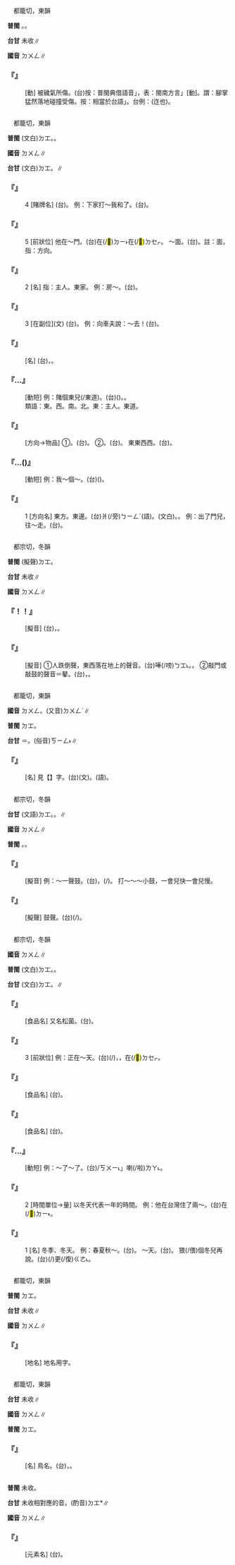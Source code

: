 
=={{ruby|<mark>&#xf9751;</mark>|ㄉㄨㄥ}}==

　都籠切，東韻

'''普閩''' {{ruby|(文)|ㄉㆲ}}。{{ruby|(語)|ㄉㄤ}}。

'''台甘''' 未收∥

'''國音''' <rt>ㄉㄨㄥ</rt>∥

    

==='''『{{ruby|<mark>&#xf9751;</mark>|ㄉㄨㄥ}}』'''===
: [動] 被穢氣所傷。(台)按：普閩典借語音{{ruby|「|ㄉㄤ}}」，表：閩南方言{{ruby|「|ㄉㄤ}}」[動]。謂：腳掌猛然落地碰撞受傷。按：相當於台語{{ruby|「|ㄐㄧㆤㆶ}}」。台例：{{ruby|骹|ㄎㄚ}}{{ruby|<mark>&#xffb7a;</mark>|ㄐㄧㆤㆶ}}(迮也){{ruby|著|ㄉㄧㄜㆷ ͘}}{{ruby|<mark>&#xffa45;</mark>|ㆠㆤ˫}}{{ruby|/|ㆠㄨㆤ˫}}{{ruby|行|ㄍㄧㆩˊ}}{{ruby|路|ㄌㆦ˫}}。
    

=={{ruby|東|ㄉㄨㄥ}}==

　都籠切，東韻

'''普閩''' (文白)<rt>ㄉㆲ</rt>。{{ruby|(語)|ㄉㄤ}}。

'''國音''' <rt>ㄉㄨㄥ</rt>∥

'''台甘''' (文白)<rt>ㄉㆲ</rt>。{{ruby|(語)|ㄉㄤ}}∥

    

==='''『{{ruby|東|ㄉㄨㄥ}}』'''===
:4  [賭牌名] (台){{ruby|麻|ㄇㄨㄚˊ}}{{ruby|/|ㆠㄚˊ}}{{ruby|雀|ㄑㄧㆦㆶ}}{{ruby|牌|ㄅㄞˊ}}{{ruby|丌|ㆤ}}{{ruby|牌|ㄅㄞˊ}}{{ruby|名|ㄇㄧㄚˊ}}{{ruby|丌|ㆤ}}{{ruby|一|ㄐㄧㆵ ͘}}{{ruby|種|ㄐㄧㆲˋ}}。 例：下家打～我和了。(台){{ruby|下|ㆤ˫}}{{ruby|一|ㄐㄧㆵ ͘}}{{ruby|腳|ㄎㄚ}}{{ruby|扑|ㄆㄚㆷ}}{{ruby|東|ㄉㄤ}}{{ruby|仔|ㄚ}}{{ruby|付|ㄏㆦ˫}}{{ruby|我|ㆣㄨㄚˋ}}{{ruby|到|ㄍㄠ˪}}。
    

==='''『{{ruby|東|ㄉㄨㄥ}}』'''===
:5  [前狀位] 他在～門。(台){{ruby|伊|ㄧ}}{{ruby|遰|ㄉㄨㄚ˪}}在(/<mark>&#xf9853;</mark>)<rt>ㄉㄧ˫</rt>在(/<mark>&#xf9549;</mark>)<rt>ㄉㆤㆷ</rt>{{ruby|東|ㄉㄤ}}{{ruby|門|ㄇㆭˊ}}。 ～面。(台){{ruby|東|ㄉㄤ}}{{ruby|爿|ㄅㄧㄥˊ}}。註：面，指：方向。
    

==='''『{{ruby|東|ㄉㄨㄥ}}』'''===
:2  [名] 指：主人。東家。 例：房～。(台){{ruby|厝|ㄘㄨ˪}}{{ruby|頭|ㄊㄠˊ}}{{ruby|家|ㄍㆤ}}。
    

==='''『{{ruby|東|ㄉㄨㄥ}}』'''===
:3  [在副位](文) (台){{ruby|向|ㄏㄧㆲ˪}}{{ruby|東|ㄉㄤ}}{{ruby|爿|ㄅㄧㄥˊ}}{{ruby|去|ㄎㄧ˪}}。 例：向車夫說：～去！(台){{ruby|斡|ㄨㄚㆵ}}{{ruby|東|ㄉㄤ}}{{ruby|爿|ㄅㄧㄥˊ}}。
    

==='''『{{ruby|東|ㄉㄨㄥ}}{{ruby|道|ㄉㄠˋ}}{{ruby|主|ㄓㄨˇ}}』'''===
: [名] (台){{ruby|請|ㄑㄧㆩˋ}}{{ruby|人|ㄌㄤˊ}}{{ruby|客|ㄎㆤㆷ}}{{ruby|時|ㄒㄧˊ}}，{{ruby|做|ㄗㄨㆤ˪}}{{ruby|/|ㄗㄜ˪}}{{ruby|主|ㄗㄨˋ}}{{ruby|人|ㄌㄤˊ}}{{ruby|丌|ㆤ}}{{ruby|人|ㄌㄤˊ}}。
    

==='''『{{ruby|賭|ㄉㄨˇ}}…{{ruby|東|ㄉㄨㄥ}}{{ruby|兒|ㄦ}}』'''===
: [動短] 例：賭個東兒(/東道)。(台)({{ruby|博|ㄅㄨㄚㆷ ͘}}{{ruby|局|ㄍㄧㄠˋ}}){{ruby|博|ㄅㄨㄚㆷ ͘}}{{ruby|食|ㄐㄧㄚㆷ ͘}}{{ruby|丌|ㆤ}}。{{ruby|輸|ㄙㄨ}}{{ruby|局|ㄍㄧㄠˋ}}{{ruby|丌|ㆤ}}{{ruby|人|ㄌㄤˊ}}{{ruby|出|ㄘㄨㆵ}}{{ruby|錢|ㄐㆪˊ}}{{ruby|請|ㄑㄧㆩˋ}}{{ruby|人|·ㄌㄤˊ}}。
:類語：東。西。南。北。東：主人。東道。
:
    

==='''『{{ruby|東|ㄉㄨㄥ}}{{ruby|西|ㄒㄧ}}』'''===
: [方向→物品] ①{{ruby|東|ㄉㄨㄥ}}{{ruby|西|ㄒㄧ}}。(台){{ruby|東|ㄉㄤ}}{{ruby|爿|ㄅㄧㄥˊ}}{{ruby|及|ㄍㄚㆷ}}{{ruby|西|ㄙㄞ}}{{ruby|爿|ㄅㄧㄥˊ}}。 ②{{ruby|東|ㄉㄨㄥ}}{{ruby|西|·ㄒㄧ}}。(台){{ruby|物|ㄇㆭㆷ ͘}}{{ruby|/|ㄇㄧㆷ ͘}}{{ruby|件|ㄍㄧㆩ˫}}。 東東西西。(台){{ruby|東|ㄉㄤ}}{{ruby|東|ㄉㄤ}}{{ruby|西|ㄙㄞ}}{{ruby|西|ㄙㄞ}}。
    

==='''『{{ruby|做|ㄗㄨㄛˋ}}…{{ruby|東|ㄉㄨㄥ}}({{ruby|兒|ㄦ}})』'''===
: [動短] 例：我～個～。(台){{ruby|我|ㆣㄨㄚˋ}}({{ruby|出|ㄘㄨㆵ}}{{ruby|錢|ㄐㆪˊ}}){{ruby|請|ㄑㄧㆩˋ}}{{ruby|您|ㄌㄧㄣˋ}}{{ruby|大|ㄉㄞ˫}}{{ruby|家|ㄍㆤ}}{{ruby|食|ㄐㄧㄚㆷ ͘}}{{ruby|飯|ㄅㆭ˫}}。
    

==='''『{{ruby|東|ㄉㄨㄥ}}』'''===
:1  [方向名] 東方。東邊。(台){{ruby|東|ㄉㄤ}}爿(/旁)<rt>ㄅㄧㄥˊ</rt>(語)。{{ruby|東|ㄉㆲ}}{{ruby|方|ㄏㆲ}}(文白)。{{ruby|東|ㄉㄤ}}{{ruby|勢|ㄙㆤ˪}}{{ruby|/|ㄒㄧ˪}}。 例：出了門兒，往～走。(台){{ruby|出|ㄘㄨㆵ}}{{ruby|門|ㄇㆭˊ}}{{ruby|了|ㄌㄧㄠˋ}}{{ruby|後|ㄏㄠ˫}}{{ruby|斡|ㄨㄚㆵ}}{{ruby|對|ㄉㄨㄧ˪}}{{ruby|東|ㄉㄤ}}{{ruby|爿|ㄅㄧㄥˊ}}{{ruby|去|ㄎㄧ˪}}。
    

=={{ruby|咚|ㄉㄨㄥ}}==

　都宗切，冬韻

'''普閩''' (擬聲)<rt>ㄉㆲ</rt>。

'''台甘''' 未收∥

'''國音''' <rt>ㄉㄨㄥ</rt>∥

    

==='''『{{ruby|咚|·ㄉㄨㄥ}}！{{ruby|呯|ㄆㄥ}}！』'''===
: [擬音] (台){{ruby|掞|ㄉㄢ˪}}{{ruby|<mark>&#xffae6;</mark>|ㄊㄧㆵ}}{{ruby|<mark>&#xffaec;</mark>|ㄊㄜˊ}}，{{ruby|積|ㄐㄧㆤㆶ}}{{ruby|木|ㆠㆦㆶ ͘}}{{ruby|丌|ㆤ}}{{ruby|聲|ㄒㄧㆩ}}{{ruby|音|ㄧㆬ}}。
    

==='''『{{ruby|咚|ㄉㄨㄥ}}』'''===
: [擬音] ①人跌倒聲，東西落在地上的聲音。(台)唪(/嗙)<rt>ㄅㆲ˪</rt>{{ruby|仔|ㄚ}}{{ruby|一|ㄐㄧㆵ ͘}}{{ruby|下|·ㆤ˫}}。{{ruby|乓|ㄅㄧㄤ˪}}{{ruby|仔|ㄚ}}{{ruby|一|ㄐㄧㆵ ͘}}{{ruby|下|·ㆤ˫}}。 ②敲門或敲鼓的聲音＝鼕。(台){{ruby|碰|ㄆㆲ˪}}{{ruby|碰|ㄆㆲ˪}}{{ruby|叫|ㄍㄧㄜ˪}}，{{ruby|<mark>&#xffad2;</mark>|ㄌㆲ˪}}{{ruby|<mark>&#xffad2;</mark>|ㄌㆲ˪}}{{ruby|叫|ㄍㄧㄜ˪}}。
    

=={{ruby|蝀|ㄉㄨㄥ}}==

　都籠切，東韻

'''國音''' <rt>ㄉㄨㄥ</rt>。(又音)<rt>ㄉㄨㄥˋ</rt>∥

'''普閩''' <rt>ㄉㆲ</rt>。

'''台甘''' {{ruby|(文)|ㄉㆲ˪}}{{ruby|。|ㄍㄤ˪}}＝{{ruby|<mark>&#xf9752;</mark>|ㄍㄤ˪}}。(俗音)<rt>ㄎㄧㄥ˫</rt>∥

    

==='''『{{ruby|螮|ㄉㄧˋ}}{{ruby|蝀|ㄉㄨㄥ}}』'''===
: [名] 見【{{ruby|螮|ㄉㄧˋ}}】字。(台){{ruby|螮|ㄉㆤ˪}}{{ruby|蝀|ㄉㆲ˪}}(文)。{{ruby|虹|ㄎㄧㄥ˫}}(語)。
    

=={{ruby|鼕|ㄉㄨㄥ}}==

　都宗切，冬韻

'''台甘''' (文語)<rt>ㄉㆲ</rt>。{{ruby|(文)|ㄉㆲˊ}}。{{ruby|(語)|ㄊㆲ}}∥

'''國音''' <rt>ㄉㄨㄥ</rt>∥

'''普閩''' {{ruby|(文)|ㄉㆲ}}。{{ruby|(白)|ㄉㄤ}}。

    

==='''『{{ruby|鼕|ㄉㄨㄥ}}』'''===
: [擬音] 例：～一聲鼓。(台){{ruby|扑|ㄆㄚㆷ}}{{ruby|鼓|ㄍㆦˋ}}，{{ruby|鼓|ㄍㆦˋ}}{{ruby|聲|ㄒㄧㆩ}}{{ruby|噹|ㄉㆲ}}(/{{ruby|鼕|ㄊㆲ}}){{ruby|一|ㄐㄧㆵ ͘}}{{ruby|下|·ㆤ˫}}。 打～～～小鼓，一會兒快一會兒慢。
    

==='''『{{ruby|鼕|ㄉㄨㄥ}}{{ruby|鼕|ㄉㄨㄥ}}』'''===
: [擬聲] 鼓聲。(台){{ruby|鼓|ㄍㆦˋ}}{{ruby|聲|ㄒㄧㆩ}}{{ruby|鐺|ㄊㆲ}}{{ruby|鐺|ㄊㆲ}}(/{{ruby|噹|ㄉㆲ}}{{ruby|噹|ㄉㆲ}}){{ruby|叫|ㄍㄧㄜ˪}}。
    

=={{ruby|冬|ㄉㄨㄥ}}==

　都宗切，冬韻

'''國音''' <rt>ㄉㄨㄥ</rt>∥

'''普閩''' (文白)<rt>ㄉㆲ</rt>。{{ruby|(語)|ㄉㄤ}}。

'''台甘''' (文白)<rt>ㄉㆲ</rt>。{{ruby|(語)|ㄉㄤ}}∥

    

==='''『{{ruby|冬|ㄉㄨㄥ}}{{ruby|菇|ㄍㄨ}}』'''===
: [食品名] 又名松菌。(台){{ruby|香|ㄏㄧㆫ}}{{ruby|/|ㄏㄧㆧ}}{{ruby|菇|ㄍㆦ}}。
    

==='''『{{ruby|冬|ㄉㄨㄥ}}』'''===
:3  [前狀位] 例：正在～天。(台){{ruby|正|ㄐㄧㆩ˪}}{{ruby|在|ㄗㄞ˫}}(/{{ruby|<mark>&#xf9853;</mark>|ㄉㄧ˫}})，{{ruby|冬|ㄉㆲ}}{{ruby|天|ㄊㆪ}}{{ruby|時|ㄒㄧˊ}}，{{ruby|天|ㄊㆪ}}{{ruby|當|ㄉㆭ}}在(/<mark>&#xf9549;</mark>)<rt>ㄉㆤㆷ</rt>{{ruby|寒|ㄍㄨㆩˊ}}。
    

==='''『{{ruby|冬|ㄉㄨㄥ}}{{ruby|筍|ㄙㄨㄣˇ}}』'''===
: [食品名] (台){{ruby|冬|ㄉㄤ}}{{ruby|筍|ㄙㄨㄣˋ}}。
    

==='''『{{ruby|冬|ㄉㄨㄥ}}{{ruby|瓜|ㄍㄨㄚ}}』'''===
: [食品名] (台){{ruby|冬|ㄉㄤ}}{{ruby|瓜|ㄍㄨㆤ}}。
    

==='''『{{ruby|立|ㄌㄧˋ}}…{{ruby|冬|ㄉㄨㄥ}}』'''===
: [動短] 例：～了～了。(台){{ruby|節|ㄐㄧㄚㆵ}}{{ruby|氣|ㄎㄧ˪}}/{{ruby|「|ㄗㆤㆷ}}<rt>ㄎㄨㄧ˪</rt>」{{ruby|立|ㄌㄧㆴ ͘}}{{ruby|冬|ㄉㄤ}}喇(/啦)<rt>ㄌㄚ˪</rt>。
    

==='''『{{ruby|冬|ㄉㄨㄥ}}』'''===
:2  [時間單位→量] 以冬天代表一年的時間。 例：他在台灣住了兩～。(台){{ruby|伊|ㄧ}}在(/<mark>&#xf9853;</mark>)<rt>ㄉㄧ˫</rt>{{ruby|台|ㄉㄞˊ}}{{ruby|灣|ㄨㄢˊ}}{{ruby|遰|ㄉㄨㄚ˪}}{{ruby|兩|ㄋㆭ˫}}{{ruby|冬|ㄉㄤ}}。
    

==='''『{{ruby|冬|ㄉㄨㄥ}}』'''===
:1  [名] 冬季、冬天。 例：春夏秋～。(台){{ruby|春|ㄘㄨㄣ}}{{ruby|夏|ㄏㄚ˫}}{{ruby|秋|ㄑㄧㄨ}}{{ruby|冬|ㄉㄤ}}{{ruby|/|ㄉㆲ}}。 ～天。(台){{ruby|冬|ㄉㄤ}}{{ruby|天|ㄊㆪ}}。 猥(/偎)個冬兒再說。(台){{ruby|縮|ㄍㄧㄨ}}{{ruby|過|ㄍㄨㆤ˪}}{{ruby|/|ㄍㆤ˪}}{{ruby|一|ㄐㄧㆵ ͘}}{{ruby|個|ㆤˊ}}{{ruby|冬|ㄉㄤ}}{{ruby|天|ㄊㆪ}}(/{{ruby|寒|ㄍㄨㆩˊ}}{{ruby|天|ㄊㆪ}}){{ruby|即|ㄐㄧㄚㆷ}}更(/復)<rt>ㄍㄜ˪</rt>{{ruby|/|ㄍㄜㆷ}}{{ruby|講|ㄍㆲˋ}}。
    

=={{ruby|<mark>&#xf8162;</mark>|ㄉㄨㄥ}}==

　都籠切，東韻

'''普閩''' <rt>ㄉㆲ</rt>。

'''台甘''' 未收∥

'''國音''' <rt>ㄉㄨㄥ</rt>∥

    

==='''『{{ruby|<mark>&#xf8162;</mark>|ㄉㄨㄥ}}』'''===
: [地名] 地名用字。
    

=={{ruby|鶇|ㄉㄨㄥ}}==

　都籠切，東韻

'''台甘''' 未收∥

'''國音''' <rt>ㄉㄨㄥ</rt>∥

'''普閩''' <rt>ㄉㆲ</rt>。

    

==='''『{{ruby|鶇|ㄉㄨㄥ}}』'''===
: [名] 鳥名。(台){{ruby|<mark>&#xffa55;</mark>|ㆣㄠˊ}}{{ruby|飛|ㄅㆤ}}{{ruby|/|ㄅㄨㆤ}}，{{ruby|聲|ㄒㄧㆩ}}{{ruby|好|ㄏㄜˋ}}{{ruby|丌|ㆤ}}{{ruby|鳥|ㄐㄧㄠˋ}}{{ruby|仔|ㄚ}}。
    

=={{ruby|氡|ㄉㄨㄥ}}==



'''普閩''' 未收。

'''台甘''' 未收相對應的音。(酌音)<rt>ㄉㆲ</rt>*∥

'''國音''' <rt>ㄉㄨㄥ</rt>∥

    

==='''『{{ruby|氡|ㄉㄨㄥ}}』'''===
: [元素名] (台){{ruby|氡|ㄉㆲ}}。
    
